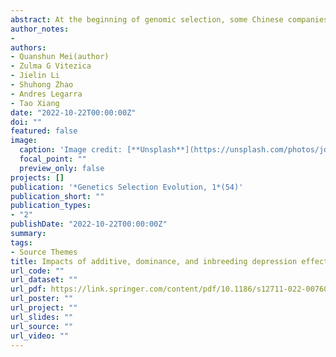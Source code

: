 ```yaml
---
abstract: At the beginning of genomic selection, some Chinese companies genotyped pigs with different single nucleotide polymorphism (SNP) arrays. The obtained genomic data are then combined and to do this, several imputation strategies have been developed. Usually, only additive genetic effects are considered in genetic evaluations. However, dominance effects that may be important for some traits can be fitted in a mixed linear model as either ‘classical’ or ‘genotypic’ dominance effects. Their influence on genomic evaluation has rarely been studied. Thus, the objectives of this study were to use a dataset from Canadian Yorkshire pigs to (1) compare different strategies to combine data from two SNP arrays (Affymetrix 55K and Illumina 42K) and identify the most appropriate strategy for genomic evaluation and (2) evaluate the impact of dominance effects (classical’ and ‘genotypic’) and inbreeding depression effects on genomic predictive abilities for average daily gain (ADG), backfat thickness (BF), loin muscle depth (LMD), days to 100 kg (AGE100), and the total number of piglets born (TNB) at first parity.
author_notes:
- 
authors:
- Quanshun Mei(author)
- Zulma G Vitezica
- Jielin Li
- Shuhong Zhao
- Andres Legarra
- Tao Xiang
date: "2022-10-22T00:00:00Z"
doi: ""
featured: false
image:
  caption: 'Image credit: [**Unsplash**](https://unsplash.com/photos/jdD8gXaTZsc)'
  focal_point: ""
  preview_only: false
projects: []
publication: '*Genetics Selection Evolution, 1*(54)'
publication_short: ""
publication_types:
- "2"
publishDate: "2022-10-22T00:00:00Z"
summary:
tags:
- Source Themes
title: Impacts of additive, dominance, and inbreeding depression effects on genomic evaluation by combining two SNP chips in Canadian Yorkshire pigs bred in China
url_code: ""
url_dataset: ""
url_pdf: https://link.springer.com/content/pdf/10.1186/s12711-022-00760-4.pdf?pdf=button%20sticky
url_poster: ""
url_project: ""
url_slides: ""
url_source: ""
url_video: ""
---
```

